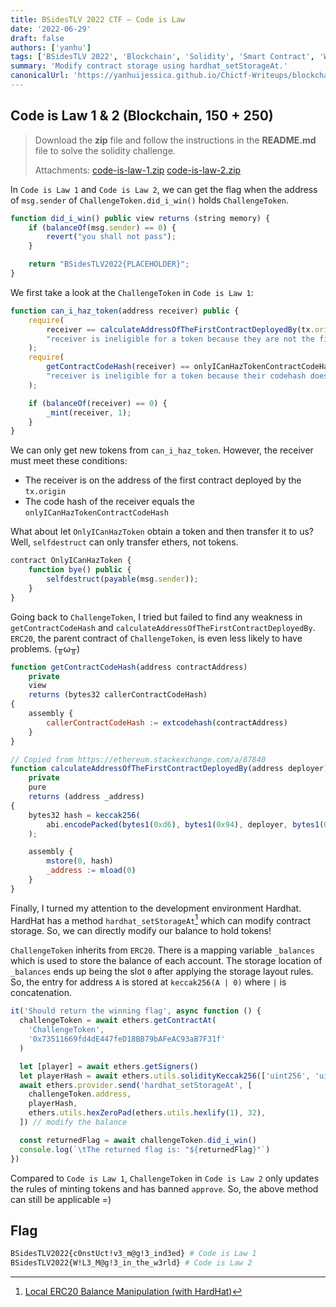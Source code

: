 ```yaml
---
title: BSidesTLV 2022 CTF – Code is Law
date: '2022-06-29'
draft: false
authors: ['yanhu']
tags: ['BSidesTLV 2022', 'Blockchain', 'Solidity', 'Smart Contract', 'Web3']
summary: 'Modify contract storage using hardhat_setStorageAt.'
canonicalUrl: 'https://yanhuijessica.github.io/Chictf-Writeups/blockchain/code_is_law'
---
```


## Code is Law 1 & 2 (Blockchain, 150 + 250)

> Download the **zip** file and follow the instructions in the **README.md** file to solve the solidity challenge.
>
> Attachments: [code-is-law-1.zip](https://github.com/YanhuiJessica/Chictf-Writeups/blob/master/docs/crypto/static/code-is-law-1.zip) [code-is-law-2.zip](https://github.com/YanhuiJessica/Chictf-Writeups/blob/master/docs/crypto/static/code-is-law-2.zip)

In `Code is Law 1` and `Code is Law 2`, we can get the flag when the address of `msg.sender` of `ChallengeToken.did_i_win()` holds `ChallengeToken`.

```js
function did_i_win() public view returns (string memory) {
    if (balanceOf(msg.sender) == 0) {
        revert("you shall not pass");
    }

    return "BSidesTLV2022{PLACEHOLDER}";
}
```

We first take a look at the `ChallengeToken` in `Code is Law 1`:

```js
function can_i_haz_token(address receiver) public {
    require(
        receiver == calculateAddressOfTheFirstContractDeployedBy(tx.origin),
        "receiver is ineligible for a token because they are not the first contract deployed by the EOA who initiated this transaction"
    );
    require(
        getContractCodeHash(receiver) == onlyICanHazTokenContractCodeHash,
        "receiver is ineligible for a token because their codehash does not match the specific contract codehash required"
    );

    if (balanceOf(receiver) == 0) {
        _mint(receiver, 1);
    }
}
```

We can only get new tokens from `can_i_haz_token`. However, the receiver must meet these conditions:

- The receiver is on the address of the first contract deployed by the `tx.origin`
- The code hash of the receiver equals the `onlyICanHazTokenContractCodeHash`

What about let `OnlyICanHazToken` obtain a token and then transfer it to us? Well, `selfdestruct` can only transfer ethers, not tokens.

```js
contract OnlyICanHazToken {
    function bye() public {
        selfdestruct(payable(msg.sender));
    }
}
```

Going back to `ChallengeToken`, I tried but failed to find any weakness in `getContractCodeHash` and `calculateAddressOfTheFirstContractDeployedBy`. `ERC20`, the parent contract of `ChallengeToken`, is even less likely to have problems. (╥ω╥)

```js
function getContractCodeHash(address contractAddress)
    private
    view
    returns (bytes32 callerContractCodeHash)
{
    assembly {
        callerContractCodeHash := extcodehash(contractAddress)
    }
}

// Copied from https://ethereum.stackexchange.com/a/87840
function calculateAddressOfTheFirstContractDeployedBy(address deployer)
    private
    pure
    returns (address _address)
{
    bytes32 hash = keccak256(
        abi.encodePacked(bytes1(0xd6), bytes1(0x94), deployer, bytes1(0x80))
    );

    assembly {
        mstore(0, hash)
        _address := mload(0)
    }
}
```

Finally, I turned my attention to the development environment Hardhat. HardHat has a method `hardhat_setStorageAt`[^1] which can modify contract storage. So, we can directly modify our balance to hold tokens!

`ChallengeToken` inherits from `ERC20`. There is a mapping variable `_balances` which is used to store the balance of each account. The storage location of `_balances` ends up being the slot `0` after applying the storage layout rules. So, the entry for address `A` is stored at `keccak256(A | 0)` where `|` is concatenation.

```ts
it('Should return the winning flag', async function () {
  challengeToken = await ethers.getContractAt(
    'ChallengeToken',
    '0x73511669fd4dE447feD18BB79bAFeAC93aB7F31f'
  )

  let [player] = await ethers.getSigners()
  let playerHash = await ethers.utils.solidityKeccak256(['uint256', 'uint'], [player.address, 0])
  await ethers.provider.send('hardhat_setStorageAt', [
    challengeToken.address,
    playerHash,
    ethers.utils.hexZeroPad(ethers.utils.hexlify(1), 32),
  ]) // modify the balance

  const returnedFlag = await challengeToken.did_i_win()
  console.log(`\tThe returned flag is: "${returnedFlag}"`)
})
```

Compared to `Code is Law 1`, `ChallengeToken` in `Code is Law 2` only updates the rules of minting tokens and has banned `approve`. So, the above method can still be applicable =)

## Flag

```bash
BSidesTLV2022{c0nstUct!v3_m@g!3_ind3ed} # Code is Law 1
BSidesTLV2022{W!L3_M@g!3_in_the_w3rld} # Code is Law 2
```

[^1]: [Local ERC20 Balance Manipulation (with HardHat)](https://kndrck.co/posts/local_erc20_bal_mani_w_hh/)
